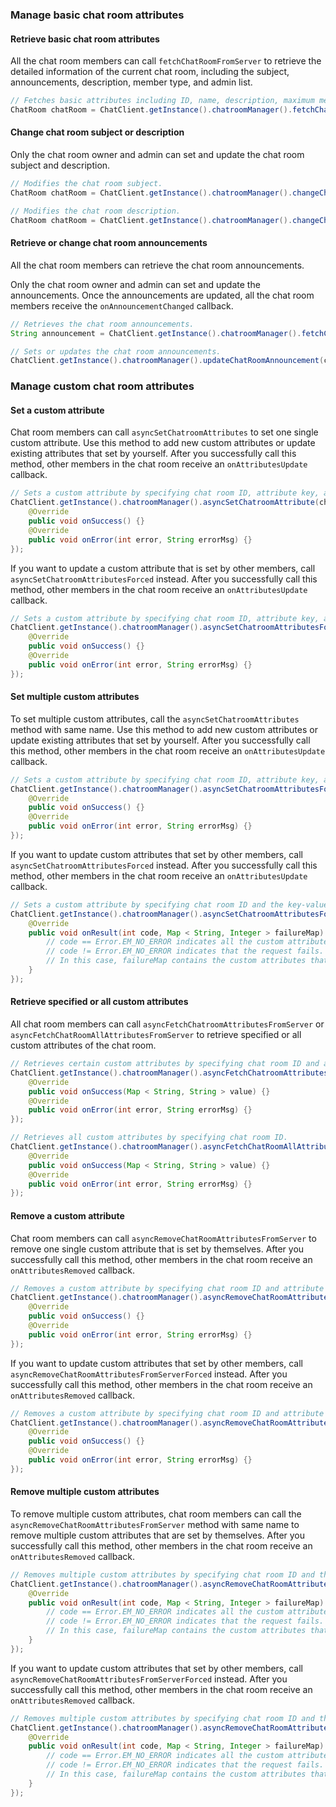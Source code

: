 <PlatformWrapper platform="android">

### Manage basic chat room attributes

#### Retrieve basic chat room attributes
All the chat room members can call `fetchChatRoomFromServer` to retrieve the detailed information of the current chat room, including the subject, announcements, description, member type, and admin list.

```java
// Fetches basic attributes including ID, name, description, maximum members, owners, roles, and whether all members are muted.
ChatRoom chatRoom = ChatClient.getInstance().chatroomManager().fetchChatRoomFromServer(chatRoomId);
```

#### Change chat room subject or description
Only the chat room owner and admin can set and update the chat room subject and description.

```java
// Modifies the chat room subject.
ChatRoom chatRoom = ChatClient.getInstance().chatroomManager().changeChatRoomSubject(chatRoomId, newSubject);

// Modifies the chat room description.
ChatRoom chatRoom = ChatClient.getInstance().chatroomManager().changeChatroomDescription(chatRoomId, newDescription);
```

#### Retrieve or change chat room announcements
All the chat room members can retrieve the chat room announcements.

Only the chat room owner and admin can set and update the announcements. Once the announcements are updated, all the chat room members receive the `onAnnouncementChanged` callback.

```java
// Retrieves the chat room announcements.
String announcement = ChatClient.getInstance().chatroomManager().fetchChatRoomAnnouncement(chatRoomId);

// Sets or updates the chat room announcements.
ChatClient.getInstance().chatroomManager().updateChatRoomAnnouncement(chatRoomId, announcement);
```

### Manage custom chat room attributes

#### Set a custom attribute
Chat room members can call `asyncSetChatroomAttributes` to set one single custom attribute. Use this method to add new custom attributes or update existing attributes that set by yourself. After you successfully call this method, other members in the chat room receive an `onAttributesUpdate` callback.

```java
// Sets a custom attribute by specifying chat room ID, attribute key, and attribute value.
ChatClient.getInstance().chatroomManager().asyncSetChatroomAttribute(chatRoomId, attributeKey, attributeValue, false, new CallBack() {
    @Override
    public void onSuccess() {}
    @Override
    public void onError(int error, String errorMsg) {}
});
```

If you want to update a custom attribute that is set by other members, call `asyncSetChatroomAttributesForced` instead. After you successfully call this method, other members in the chat room receive an `onAttributesUpdate` callback.

```java
// Sets a custom attribute by specifying chat room ID, attribute key, and attribute value.
ChatClient.getInstance().chatroomManager().asyncSetChatroomAttributesForced(chatRoomId, attributeKey, attributeValue, false, new CallBack() {
    @Override
    public void onSuccess() {}
    @Override
    public void onError(int error, String errorMsg) {}
});
```


#### Set multiple custom attributes
To set multiple custom attributes, call the `asyncSetChatroomAttributes` method with same name. Use this method to add new custom attributes or update existing attributes that set by yourself. After you successfully call this method, other members in the chat room receive an `onAttributesUpdate` callback.

```java
// Sets a custom attribute by specifying chat room ID, attribute key, and attribute value.
ChatClient.getInstance().chatroomManager().asyncSetChatroomAttributesForced(chatRoomId, attributeKey, attributeValue, false, new CallBack() {
    @Override
    public void onSuccess() {}
    @Override
    public void onError(int error, String errorMsg) {}
});
```

If you want to update custom attributes that set by other members, call `asyncSetChatroomAttributesForced` instead. After you successfully call this method, other members in the chat room receive an `onAttributesUpdate` callback.

```java
// Sets a custom attribute by specifying chat room ID and the key-value maps of the attributes.
ChatClient.getInstance().chatroomManager().asyncSetChatroomAttributesForced(chatRoomId, map, false, new ResultCallBack < Map < String, Integer >> () {
    @Override
    public void onResult(int code, Map < String, Integer > failureMap) {
        // code == Error.EM_NO_ERROR indicates all the custom attributes are set successfully. In this case, failureMap is an empty map.
        // code != Error.EM_NO_ERROR indicates that the request fails. For error reasons please refer to the Error class.
        // In this case, failureMap contains the custom attributes that are not set successfully, and value represents the error code.
    }
});
```

#### Retrieve specified or all custom attributes
All chat room members can call `asyncFetchChatroomAttributesFromServer` or `asyncFetchChatRoomAllAttributesFromServer` to retrieve specified or all custom attributes of the chat room.

```java
// Retrieves certain custom attributes by specifying chat room ID and attribute keys.
ChatClient.getInstance().chatroomManager().asyncFetchChatroomAttributesFromServer(chatRoomId, keyList, new ValueCallBack < Map < String, String >> () {
    @Override
    public void onSuccess(Map < String, String > value) {}
    @Override
    public void onError(int error, String errorMsg) {}
});

// Retrieves all custom attributes by specifying chat room ID.
ChatClient.getInstance().chatroomManager().asyncFetchChatRoomAllAttributesFromServer(chatRoomId, new ValueCallBack < Map < String, String >> () {
    @Override
    public void onSuccess(Map < String, String > value) {}
    @Override
    public void onError(int error, String errorMsg) {}
});
```

#### Remove a custom attribute
Chat room members can call `asyncRemoveChatRoomAttributesFromServer` to remove one single custom attribute that is set by themselves. After you successfully call this method, other members in the chat room receive an `onAttributesRemoved` callback.

```java
// Removes a custom attribute by specifying chat room ID and attribute key.
ChatClient.getInstance().chatroomManager().asyncRemoveChatRoomAttributeFromServer(chatRoomId, attributeKey, new CallBack() {
    @Override
    public void onSuccess() {}
    @Override
    public void onError(int error, String errorMsg) {}
});
```

If you want to update custom attributes that set by other members, call `asyncRemoveChatRoomAttributesFromServerForced` instead. After you successfully call this method, other members in the chat room receive an `onAttributesRemoved` callback.

```java
// Removes a custom attribute by specifying chat room ID and attribute key.
ChatClient.getInstance().chatroomManager().asyncRemoveChatRoomAttributeFromServerForced(chatRoomId, attributeKey, new CallBack() {
    @Override
    public void onSuccess() {}
    @Override
    public void onError(int error, String errorMsg) {}
});
```

#### Remove multiple custom attributes
To remove multiple custom attributes, chat room members can call the `asyncRemoveChatRoomAttributesFromServer` method with same name to remove multiple custom attributes that are set by themselves. After you successfully call this method, other members in the chat room receive an `onAttributesRemoved` callback.

```java
// Removes multiple custom attributes by specifying chat room ID and the attribute key list.
ChatClient.getInstance().chatroomManager().asyncRemoveChatRoomAttributesFromServer(chatRoomId, keyList, new ResultCallBack < Map < String, Integer >> () {
    @Override
    public void onResult(int code, Map < String, Integer > failureMap) {
        // code == Error.EM_NO_ERROR indicates all the custom attributes are removed successfully. In this case, failureMap is an empty map.
        // code != Error.EM_NO_ERROR indicates that the request fails. For error reasons please refer to the Error class.
        // In this case, failureMap contains the custom attributes that are not removed successfully, and value represents the error code.
    }
});
```

If you want to update custom attributes that set by other members, call `asyncRemoveChatRoomAttributesFromServerForced` instead. After you successfully call this method, other members in the chat room receive an `onAttributesRemoved` callback.

```java
// Removes multiple custom attributes by specifying chat room ID and the attribute key list.
ChatClient.getInstance().chatroomManager().asyncRemoveChatRoomAttributesFromServerForced(chatRoomId, keyList, new ResultCallBack < Map < String, Integer >> () {
    @Override
    public void onResult(int code, Map < String, Integer > failureMap) {
        // code == Error.EM_NO_ERROR indicates all the custom attributes are removed successfully. In this case, failureMap is an empty map.
        // code != Error.EM_NO_ERROR indicates that the request fails. For error reasons please refer to the Error class.
        // In this case, failureMap contains the custom attributes that are not removed successfully, and value represents the error code.
    }
});
```

</PlatformWrapper>